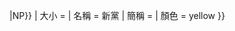{{political party
| 黨徽 = LogoCNP.svg{{臺灣政黨模板/link|{{#if {{{link|}}}{{!}}|link={{{link|}}}}}|NP}}
| 大小 = {{{1|20px}}}
| 名稱 = 新黨
| 簡稱 =
| 顏色 = yellow
}}<noinclude>
{{Documentation|Template:臺灣政黨模板}}
</noinclude>